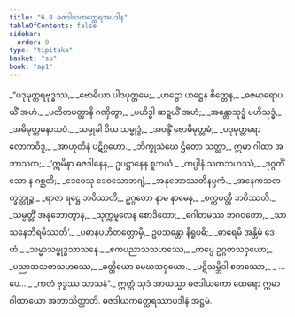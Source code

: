 ```yaml
---
title: "6.8 ဓဇဒါယကတ္ထေရအပဒါန"
tableOfContents: false
sidebar:
  order: 9
type: "tipitaka"
basket: "su"
book: "ap1"
---
```



<DynamicBreadcrumb />

<Division number="57" book="ap1">

<Paragraph number="1446" type="verses" book="ap1">
_“ပဒုမုတ္တရဗုဒ္ဓဿ,_  
_ဗောဓိယာ ပါဒပုတ္တမေ;_  
_ဟဋ္ဌော ဟဋ္ဌေန စိတ္တေန,_  
_ဓဇမာရောပယိံ အဟံ._  

</Paragraph>

</Division>
<Division number="58" book="ap1">

<Paragraph number="1447" type="verses" book="ap1">
_ပတိတပတ္တာနိ ဂဏှိတွာ,_  
_ဗဟိဒ္ဓါ ဆဍ္ဍယိံ အဟံ;_  
_အန္တောသုဒ္ဓံ ဗဟိသုဒ္ဓံ,_  
_အဓိမုတ္တမနာသဝံ._  

</Paragraph>

</Division>
<Division number="59" book="ap1">

<Paragraph number="1448" type="verses" book="ap1">
_သမ္မုခါ ဝိယ သမ္ဗုဒ္ဓံ,_  
_အဝန္ဒိံ ဗောဓိမုတ္တမံ;_  
_ပဒုမုတ္တရော လောကဝိဒူ,_  
_အာဟုတီနံ ပဋိဂ္ဂဟော._  

</Paragraph>

</Division>
<Division number="60" book="ap1">

<Paragraph number="1449" book="ap1">
_ဘိက္ခုသံဃေ ဌိတော သတ္ထာ,_  
ဣမာ ဂါထာ အဘာသထ;_  
_‘ဣမိနာ ဓဇဒါနေန,_  
ဥပဋ္ဌာနေန စူဘယံ._  

</Paragraph>

</Division>
<Division number="61" book="ap1">

<Paragraph number="1450" type="verses" book="ap1">
_ကပ္ပါနံ သတသဟဿံ,_  
_ဒုဂ္ဂတိံ သော န ဂစ္ဆတိ;_  
_ဒေဝေသု ဒေဝသောဘဂျံ,_  
_အနုဘောဿတိနပ္ပကံ._  

</Paragraph>

</Division>
<Division number="62" book="ap1">

<Paragraph number="1451" type="verses" book="ap1">
_အနေကသတက္ခတ္တုဉ္စ,_  
_ရာဇာ ရဋ္ဌေ ဘဝိဿတိ;_  
ဥဂ္ဂတော နာမ နာမေန,_  
_စက္ကဝတ္တီ ဘဝိဿတိ._  

</Paragraph>

</Division>
<Division number="63" book="ap1">

<Paragraph number="1452" type="verses" book="ap1">
_သမ္ပတ္တိံ အနုဘောတွာန,_  
_သုက္ကမူလေန စောဒိတော;_  
_ဂေါတမဿ ဘဂဝတော,_  
_သာသနေဘိရမိဿတိ’._  

</Paragraph>

</Division>
<Division number="64" book="ap1">

<Paragraph number="1453" type="verses" book="ap1">
_ပဓာနပဟိတတ္တောမှိ,_  
ဥပသန္တော နိရူပဓိ;_  
_ဓာရေမိ အန္တိမံ ဒေဟံ,_  
_သမ္မာသမ္ဗုဒ္ဓသာသနေ._  

</Paragraph>

</Division>
<Division number="65" book="ap1">

<Paragraph number="1454" type="verses" book="ap1">
_ဧကပညာသသဟဿေ,_  
_ကပ္ပေ ဥဂ္ဂတသဝှယော;_  
_ပညာသသတသဟဿေ,_  
_ခတ္တိယော မေဃသဝှယော._  

</Paragraph>

</Division>
<Division number="66" book="ap1">

<Paragraph number="1455" type="verses" book="ap1">
_ပဋိသမ္ဘိဒါ စတဿော,_  
_ …ပေ… _  
_ကတံ ဗုဒ္ဓဿ သာသနံ”._  

</Paragraph>

<Paragraph number="1456" book="ap1">
ဣတ္ထံ သုဒံ အာယသ္မာ ဓဇဒါယကော ထေရော ဣမာ ဂါထာယော အဘာသိတ္ထာတိ.

</Paragraph>
</Division>

<Paragraph number="1457" type="center" book="ap1">
ဓဇဒါယကတ္ထေရဿာပဒါနံ အဋ္ဌမံ.
</Paragraph>